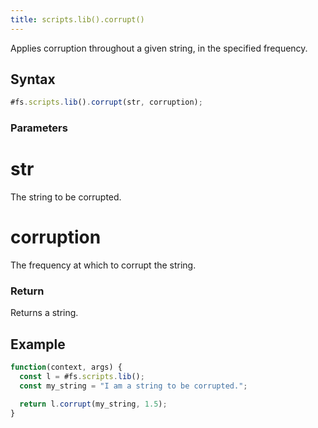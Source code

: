 ```yaml
---
title: scripts.lib().corrupt()
---
```


Applies corruption throughout a given string, in the specified frequency.

## Syntax

```js
#fs.scripts.lib().corrupt(str, corruption);
```

### Parameters

# str

The string to be corrupted.

# corruption

The frequency at which to corrupt the string.

### Return

Returns a string.

## Example

```js
function(context, args) {
  const l = #fs.scripts.lib();
  const my_string = "I am a string to be corrupted.";

  return l.corrupt(my_string, 1.5);
}
```
